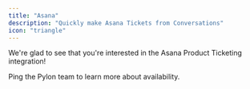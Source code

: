 ```yaml
---
title: "Asana"
description: "Quickly make Asana Tickets from Conversations"
icon: "triangle"
---
```


We're glad to see that you're interested in the Asana Product Ticketing
integration!

Ping the Pylon team to learn more about availability.
